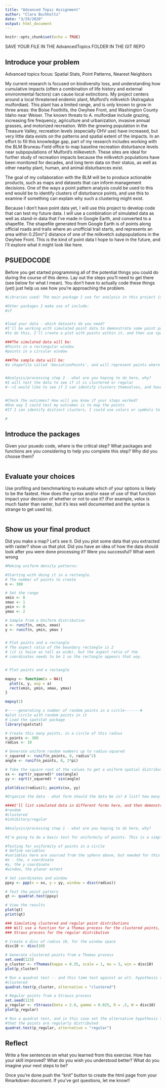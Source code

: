 ```yaml
---
title: "Advanced Topic Assignment"
author: "Clara Buchholtz"
date: "3/29/2020"
output: html_document
---
```


```r
knitr::opts_chunk$set(echo = TRUE)
```


SAVE YOUR FILE IN THE AdvancedTopics FOLDER IN THE GIT REPO

## Introduce your problem

Advanced topics focus: Spatial Stats, Point Patterns, Nearest Neighbors

My current research is focused on biodiversity loss, and understanding how cumulative impacts (often a combination of life history and external environmental factors) can cause local extinctions. My project centers around a local threatened endemic plant, Mulford's milkvetch (Astragalus mulfordiae). This plant has a limited range, and is only known to grow in three areas: the Boise Foothills, the Owyhee Front, and Washington County Idaho near Weiser. The known threats to A. mulfordiae include grazing, increasing fire frequency, agriculture and urbanization, invasive annual grasses, and motorized recreation. With the growing population in the Treasure Valley, recreation levels (especially OHV use) have increased, but very little data exists on the patterns and spatial extent of the impacts. In an effort to fill this knowledge gap, part of my research includes working with the BLM Bruneau Field office to map baseline recreation disturbance levels near subpopulations of Mulford's milkevetch. These sites are ideal for further study of recreation impacts because the milkvetch populations have been monitored for decades, and long term data on their status, as well as other nearby plant, human, and animal disturbances exist.  

The goal of my collaboration with the BLM will be to produce actionable products, such as maps and datasets that can inform management decisions. One of the ways a point pattern analysis could be used to this end would be to identify clusters of disturbance points, and use this to examine if something can explain why such a clustering might exist. 

Because I don't have point data yet, I will use this project to develop code that can test my future data. I will use a combination of simulated data as well as stand-in data that I've made in Google Earth, and converted to a shapefile. The shapefile generated from Google Earth is of points along official roads and trails where an unofficial trail starts, and represents an area within 0.25mi^2 distance of one of the milkvetch subpopulations in the Owyhee Front. This is the kind of point data I hope to have in the future, and I'll explore what it might look like here. 

## PSUEDOCODE
Before you get started programming all of the potential things you could do during the course of this demo. Lay out the steps you'll need to get there (see below for what I mean). You don't have to actually code these things (yet) just help us see how you're approaching the problem.
```r
#Libraries used: The main package I use for analysis in this project is spatstat. This is a basic spatial stats package with good documentation, and a focus on simulating and analyzing point patterns. A basic list of its functions and capabilities can be found here: https://spatstat.org/resources/spatstatQuickref.pdf

#Other packages I make use of include:
#sf


#load your data - which datasets do you need?
#I'll be working with simulated point data to demonstrate some point pattern analyses. In order
#to do this, I'll create a plot with points within it, and then use spatial tests to investigate point patterns. Finally, I'll bring in sample data I've made of points near my study sites, and use the tests on this data as well. 

###The simulated data will be:
#Points in a rectangular window 
#points in a circular window

###The sample data will be:
#a shapefile called 'DeviationPoints', and will represent points where informal trails deviate from established roads and trails. 


#Analysis/processing step 2 - what are you hoping to do here, why? 
#I will test the data to see if it is clustered or regular 
#-->I would like to see if I can identify clusters themselves, and have a data output showing me which sites are clustered with each other. Maybe I'll use K means to do this??


#Check the outcomes? How will you know if your steps worked?
#One way I could test my outcomes is to map the points
#If I can identify distinct clusters, I could use colors or symbols to show which points are assigned to which clusters.

# 
```

## Introduce the packages
Given your psuedo code, where is the critical step? What packages and functions are you considering to help you complete this step? Why did you choose them? 
```r

```

## Evaluate your choices
Use profiling and benchmarking to evaluate which of your options is likely to be the fastest. How does the syntax and/or ease of use of that function impact your decision of whether or not to use it? (For example, velox is much faster than raster, but it's less well documented and the syntax is strange to get used to).
```r

```

## Show us your final product
Did you make a map? Let's see it. Did you plot some data that you extracted with raster? show us that plot. Did you have an idea of how the data should look after you were done processing it? Were you successful? What went wrong
```r
#Making uniform density patterns:

#Starting with doing it in a rectangle.
# The number of points to create
n <- 300

# Set the range
xmin <- 0
xmax <- 1
ymin <- 0
ymax <- 2

# Sample from a Uniform distribution
x <- runif(n, xmin, xmax)
y <- runif(n, ymin, ymax )


# Plot points and a rectangle
# The aspect ratio of the boundary rectangle is 2 
# (it is twice as tall as wide), but the aspect ratio of the
# coordinates needs to be 1 so the rectangle appears that way.


# Plot points and a rectangle

mapxy <- function(a = NA){
  plot(x, y, asp = a)
  rect(xmin, ymin, xmax, ymax)
}

mapxy(1)

#-----generating x number of random points in a circle-------#
#plot circle with random points in it
# Load the spatstat package
library(spatstat)

# Create this many points, in a circle of this radius
n_points <- 300
radius <- 10

# Generate uniform random numbers up to radius-squared
r_squared <- runif(n_points, 0, radius^2)
angle <- runif(n_points, 0, 2*pi)

# Take the square root of the values to get a uniform spatial distribution
xx <- sqrt(r_squared)* cos(angle)
yy <- sqrt(r_squared) * sin(angle)

plot(disc(radius)); points(xx, yy)

#Organize the data - what form should the data be in? A list? how many elements, a data frame? how many rows and columns?

####I'll list simulated data in different forms here, and then demonstrate a test :
#random 
#clustered 
#inhibitory/regular

#Analysis/processing step 1 - what are you hoping to do here, why? 

#I'm going to do a basic test for uniformity of points. This is a simple point pattern analysis to try, and a good thing to screen point data for. 

#Testing for uniformity of points in a circle
# Define variables
#variables here are sourced from the sphere above, but needed for this analysis are:
#x - the, x coordinate
#y, the y coordinate
#window, the planar extent

# Set coordinates and window
ppxy <- ppp(x = xx, y = yy, window = disc(radius))

# Test the point pattern
qt <- quadrat.test(ppxy)

# View the results
plot(qt)
print(qt)

### Simulating clustered and regular point distributions
### Will use a function for a Thomas process for the clustered points, and a function for a 
### Straus process for the regular distribution

# Create a disc of radius 10, for the window space
disc10 <- disc(10)

# Generate clustered points from a Thomas process
set.seed(123)
p_cluster <- rThomas(kappa = 0.35, scale = 1, mu = 3, win = disc10)
plot(p_cluster)

# Run a quadrat test -- and this time test against an alt. hypothesis that the points are
#clustered
quadrat.test(p_cluster, alternative = "clustered")

# Regular points from a Strauss process
set.seed(123)
p_regular <- rStrauss(beta = 2.9, gamma = 0.025, R = .5, W = disc10)
plot(p_regular)

# Run a quadrat test, and in this case set the alternative hypothesis to specifically be 
#that the points are regularly distributed
quadrat.test(p_regular, alternative = "regular")
```

## Reflect
Write a few sentences on what you learned from this exercise. How has your skill improved? What do you wish you understood better? What do you imagine your next steps to be?

Once you're done push the "knit" button to create the html page from your Rmarkdown document. If you've got questions, let me know!!